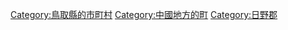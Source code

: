 {{Commonscat|Nichinan, Tottori}}
{{Catmore}}

{{DEFAULTSORT:Nichinan}}
[[Category:鳥取縣的市町村|Category:鳥取縣的市町村]]
[[Category:中國地方的町|Category:中國地方的町]]
[[Category:日野郡|Category:日野郡]]